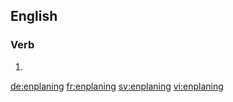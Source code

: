 ==English==

===Verb===
{{head|en}}

# {{present participle of|enplane}}

[[de:enplaning]]
[[fr:enplaning]]
[[sv:enplaning]]
[[vi:enplaning]]